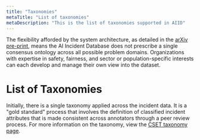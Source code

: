```yaml
---
title: "Taxonomies"
metaTitle: "List of taxonomies"
metaDescription: "This is the list of taxonomies supported in AIID"
---
```



The flexibility afforded by the system architecture, as detailed in the [arXiv pre-print](https://arxiv.org/abs/2011.08512), means the AI Incident Database does not prescribe a single consensus ontology across all possible problem domains. Organizations with expertise in safety, fairness, and sector or population-specific interests can each develop and manage their own view into the dataset.

# List of Taxonomies

Initially, there is a single taxonomy applied across the incident data. It is a "gold standard" process that involves the definition of classified incident attributes that is made consistent across annotators through a peer review process. For more information on the taxonomy, view the [CSET taxonomy page](/taxonomy/cset).

<!---
<TaxonomiesList />
-->
